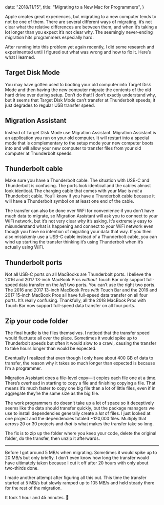 
  date: "2018/11/15",
  title: "Migrating to a New Mac for Programmers",
}


Apple creates great experiences, but migrating to a new computer tends to not be one of them. There are several different ways of migrating, it’s not clear what the relative differences are between them, and when it’s taking a lot longer than you expect it’s not clear why. The seemingly never-ending migration hits programmers especially hard.

After running into this problem yet again recently, I did some research and experimented until I figured out what was wrong and how to fix it. Here’s what I learned.

## Target Disk Mode

You may have gotten used to booting your old computer into Target Disk Mode and then having the new computer migrate the contents of the old hard drive over during setup. Don’t do that! I don’t exactly understand why, but it seems that Target Disk Mode can’t transfer at Thunderbolt speeds; it just degrades to regular USB transfer speed.

## Migration Assistant

Instead of Target Disk Mode use Migration Assistant. Migration Assistant is an application you run on your old computer. It will restart into a special mode that is complementary to the setup mode your new computer boots into and will allow your new computer to transfer files from your old computer at Thunderbolt speeds.

## Thunderbolt cable

Make sure you have a Thunderbolt cable. The situation with USB-C and Thunderbolt is confusing. The ports look identical and the cables almost look identical. The charging cable that comes with your Mac is _not_ a Thunderbolt cable. You’ll know if you have a Thunderbolt cable because it will have a Thunderbolt symbol on at least one end of the cable.

The transfer can also be done over WiFi for convenience if you don’t have much data to migrate, so Migration Assistant will ask you to connect to your WiFi network, but it’s not very clear _why_ it’s asking. It’s extremely easy to misunderstand what is happening and connect to your WiFi network even though you have no intention of migrating your data that way. If you then also mistakenly use a USB-C cable instead of a Thunderbolt cable, you can wind up starting the transfer thinking it’s using Thunderbolt when it’s actually using WiFi.

## Thunderbolt ports

Not all USB-C ports on all MacBooks are Thunderbolt ports. I believe the 2016 and 2017 13-inch MacBook Pros _without_ Touch Bar only support full-speed data transfer on the _left_ two ports. You can’t use the right two ports. The 2016 and 2017 13-inch MacBook Pros _with_ Touch Bar and the 2016 and 2017 15-inch MacBook Pros all have full-speed data transfer on all four ports. It’s really confusing. Thankfully, all the 2018 MacBook Pros with Touch Bar now support full-speed data transfer on all four ports.

## Zip your code folder

The final hurdle is the files themselves. I noticed that the transfer speed would fluctuate all over the place. Sometimes it would spike up to Thunderbolt speeds but often it would slow to a crawl, causing the transfer to take hours longer than would be expected.

Eventually I realized that even though I only have about 400 GB of data to transfer, the reason why it takes so much longer than expected is because I’m a programmer.

Migration Assistant does a file-level copy—it copies each file one at a time. There’s overhead in starting to copy a file and finishing copying a file. That means it’s much faster to copy one big file than a lot of little files, even if in aggregate they’re the same size as the big file.

The work programmers do doesn’t take up a lot of space so it deceptively seems like the data should transfer quickly, but the package managers we use to install dependencies generally create a _lot_ of files. I just looked at one project and the dependencies totaled ~120,000 files. Multiply that across 20 or 30 projects and _that_ is what makes the transfer take so long.

The fix is to zip up the folder where you keep your code, delete the original folder, do the transfer, then unzip it afterwards.

---

Before I got around 5 MB/s when migrating. Sometimes it would spike up to 20 MB/s but only briefly. I don’t even know how long the transfer would have ultimately taken because I cut it off after 20 hours with only about two-thirds done.

I made another attempt after figuring all this out. This time the transfer started at 5 MB/s but slowly ramped up to 105 MB/s and held steady there for the rest of the migration.

It took 1 hour and 45 minutes. 🚀
